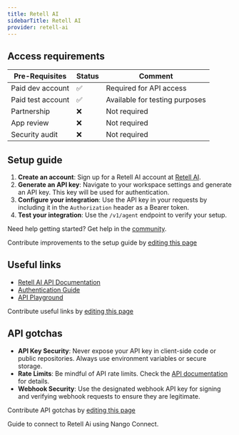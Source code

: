 ```yaml
---
title: Retell AI
sidebarTitle: Retell AI
provider: retell-ai
---
```



<Overview />
<PreBuiltTooling />
<PreBuiltUseCases />

## Access requirements
| Pre-Requisites | Status | Comment|
| - | - | - |
| Paid dev account | ✅ | Required for API access |
| Paid test account | ✅ | Available for testing purposes |
| Partnership | ❌ | Not required |
| App review | ❌ | Not required |
| Security audit | ❌ | Not required |

## Setup guide

1. **Create an account**: Sign up for a Retell AI account at [Retell AI](https://www.retellai.com/).
2. **Generate an API key**: Navigate to your workspace settings and generate an API key. This key will be used for authentication.
3. **Configure your integration**: Use the API key in your requests by including it in the `Authorization` header as a Bearer token.
4. **Test your integration**: Use the `/v1/agent` endpoint to verify your setup.

<Tip>Need help getting started? Get help in the [community](https://nango.dev/slack).</Tip>

<Note>Contribute improvements to the setup guide by [editing this page](https://github.com/nangohq/nango/tree/master/docs-v2/integrations/all/retell-ai.mdx)</Note>

## Useful links

-   [Retell AI API Documentation](https://docs.retellai.com/api-references)
-   [Authentication Guide](https://docs.retellai.com/accounts/api-keys-overview)
-   [API Playground](https://docs.retellai.com/test/llm_playground)

<Note>Contribute useful links by [editing this page](https://github.com/nangohq/nango/tree/master/docs-v2/integrations/all/retell-ai.mdx)</Note>

## API gotchas

-   **API Key Security**: Never expose your API key in client-side code or public repositories. Always use environment variables or secure storage.
-   **Rate Limits**: Be mindful of API rate limits. Check the [API documentation](https://docs.retellai.com/deploy/concurrency#understand-concurrency-and-limits) for details.
-   **Webhook Security**: Use the designated webhook API key for signing and verifying webhook requests to ensure they are legitimate.

<Note>Contribute API gotchas by [editing this page](https://github.com/nangohq/nango/tree/master/docs-v2/integrations/all/retell-ai.mdx)</Note>

<Card title="Connect to Retell Ai" icon="link" href="/integrations/all/retell-ai/connect" horizontal>
  Guide to connect to Retell Ai using Nango Connect.
</Card>
